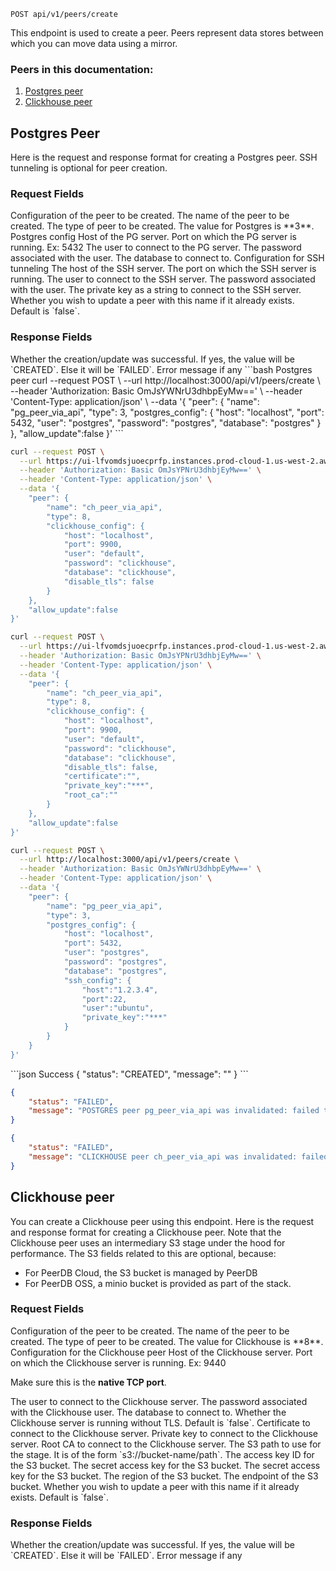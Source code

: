 
```http
POST api/v1/peers/create
```

This endpoint is used to create a peer. Peers represent data stores between which you can move data using a mirror.

### Peers in this documentation:
1. [Postgres peer](#postgres-peer)
2. [Clickhouse peer](#clickhouse-peer)

## Postgres Peer
Here is the request and response format for creating a Postgres peer. SSH tunneling is optional for peer creation.

### Request Fields
<ParamField path="peer" type="object" required>
Configuration of the peer to be created.
</ParamField>

<Expandable title="peer">
<ParamField path="name" type="string" required>
The name of the peer to be created.
</ParamField>

<ParamField path="type" type="3" required>
The type of peer to be created. The value for Postgres is **3**.
</ParamField>

<ParamField path="postgres_config" type="object" required>
Postgres config
</ParamField>

<Expandable title="postgres_config">
<ParamField path="host" type="string" required>
Host of the PG server.
</ParamField>

<ParamField path="port" type="number" required>
Port on which the PG server is running. Ex: 5432
</ParamField>

<ParamField path="user" type="string" required>
The user to connect to the PG server.
</ParamField>

<ParamField path="password" type="string" required>
The password associated with the user.
</ParamField>

<ParamField path="database" type="string" required>
The database to connect to.
</ParamField>

<ParamField path="ssh_config" type="object">
Configuration for SSH tunneling
</ParamField>

<Expandable title="ssh_config">
<ParamField path="host" type="string" required>
The host of the SSH server.
</ParamField>

<ParamField path="port" type="number" required>
The port on which the SSH server is running.
</ParamField>

<ParamField path="user" type="string" required>
The user to connect to the SSH server.
</ParamField>

<ParamField path="password" type="string">
The password associated with the user.
</ParamField>

<ParamField path="private_key" type="string" required>
The private key as a string to connect to the SSH server.
</ParamField>
</Expandable>
</Expandable>
</Expandable>
<ParamField path="allow_update" type="boolean">
Whether you wish to update a peer with this name if it already exists. Default is `false`.
</ParamField>

### Response Fields
<ParamField path="status" type="CREATED|FAILED">
Whether the creation/update was successful. If yes, the value will be `CREATED`. Else it will be `FAILED`.
</ParamField>

<ParamField path="message" type="string">
Error message if any
</ParamField>

<RequestExample>
```bash Postgres peer
curl --request POST \
  --url http://localhost:3000/api/v1/peers/create \
  --header 'Authorization: Basic OmJsYWNrU3dhbpEyMw==' \
  --header 'Content-Type: application/json' \
  --data '{
	"peer": {
		"name": "pg_peer_via_api",
		"type": 3,
		"postgres_config": {
			"host": "localhost",
			"port": 5432,
			"user": "postgres",
			"password": "postgres",
			"database": "postgres"
		}
	},
	"allow_update":false
}'
```

```bash Clickhouse peer
curl --request POST \
  --url https://ui-lfvomdsjuoecprfp.instances.prod-cloud-1.us-west-2.aws.peerdb.cloud/api/v1/peers/create \
  --header 'Authorization: Basic OmJsYPNrU3dhbjEyMw==' \
  --header 'Content-Type: application/json' \
  --data '{
	"peer": {
		"name": "ch_peer_via_api",
		"type": 8,
		"clickhouse_config": {
			"host": "localhost",
			"port": 9900,
			"user": "default",
			"password": "clickhouse",
			"database": "clickhouse",
			"disable_tls": false
		}
	},
	"allow_update":false
}'
```


```bash Clickhouse peer with cert auth
curl --request POST \
  --url https://ui-lfvomdsjuoecprfp.instances.prod-cloud-1.us-west-2.aws.peerdb.cloud/api/v1/peers/create \
  --header 'Authorization: Basic OmJsYPNrU3dhbjEyMw==' \
  --header 'Content-Type: application/json' \
  --data '{
	"peer": {
		"name": "ch_peer_via_api",
		"type": 8,
		"clickhouse_config": {
			"host": "localhost",
			"port": 9900,
			"user": "default",
			"password": "clickhouse",
			"database": "clickhouse",
			"disable_tls": false,
			"certificate":"",
			"private_key":"***",
			"root_ca":""
		}
	},
	"allow_update":false
}'
```

```bash Postgres peer with SSH tunneling
curl --request POST \
  --url http://localhost:3000/api/v1/peers/create \
  --header 'Authorization: Basic OmJsYWNrU3dhbpEyMw==' \
  --header 'Content-Type: application/json' \
  --data '{
	"peer": {
		"name": "pg_peer_via_api",
		"type": 3,
		"postgres_config": {
			"host": "localhost",
			"port": 5432,
			"user": "postgres",
			"password": "postgres",
			"database": "postgres",
			"ssh_config": {
				"host":"1.2.3.4",
				"port":22,
				"user":"ubuntu",
				"private_key":"***"
			}
		}
	}
}'
```
</RequestExample>

<ResponseExample>
```json Success
{
	"status": "CREATED",
	"message": ""
}
```

```json Postgres error
{
	"status": "FAILED",
	"message": "POSTGRES peer pg_peer_via_api was invalidated: failed to create ssh tunnel: no authentication methods provided"
}
```

```json Clickhouse error
{
	"status": "FAILED",
	"message": "CLICKHOUSE peer ch_peer_via_api was invalidated: failed to open connection to Clickhouse peer: failed to ping to Clickhouse peer: dial tcp [::1]:9900: connect: connection refused"
}
```
</ResponseExample>

## Clickhouse peer
You can create a Clickhouse peer using this endpoint. Here is the request and response format for creating a Clickhouse peer.
Note that the Clickhouse peer uses an intermediary S3 stage under the hood for performance. The S3 fields related to this are optional, because:
- For PeerDB Cloud, the S3 bucket is managed by PeerDB
- For PeerDB OSS, a minio bucket is provided as part of the stack.
### Request Fields
<ParamField path="peer" type="object" required>
Configuration of the peer to be created.
</ParamField>

<Expandable title="peer">
<ParamField path="name" type="string" required>
The name of the peer to be created.
</ParamField>

<ParamField path="type" type="8" required>
The type of peer to be created. The value for Clickhouse is **8**.
</ParamField>

<ParamField path="clickhouse_config" type="object" required>
Configuration for the Clickhouse peer
</ParamField>

<Expandable title="clickhouse_config">
<ParamField path="host" type="string" required>
Host of the Clickhouse server.
</ParamField>

<ParamField path="port" type="number" required>
Port on which the Clickhouse server is running. Ex: 9440

Make sure this is the **native TCP port**.
</ParamField>

<ParamField path="user" type="string" required>
The user to connect to the Clickhouse server.
</ParamField>

<ParamField path="password" type="string" required>
The password associated with the Clickhouse user.
</ParamField>

<ParamField path="database" type="string" required>
The database to connect to.
</ParamField>

<ParamField path="disable_tls" type="boolean">
Whether the Clickhouse server is running without TLS. Default is `false`.
</ParamField>

<ParamField path="certificate" type="string">
Certificate to connect to the Clickhouse server.
</ParamField>

<ParamField path="private_key" type="string">
Private key to connect to the Clickhouse server.
</ParamField>

<ParamField path="root_ca" type="string">
Root CA to connect to the Clickhouse server.
</ParamField>

<ParamField path="s3_path" type="string">
The S3 path to use for the stage. It is of the form `s3://bucket-name/path`.
</ParamField>

<ParamField path="access_key_id" type="string">
The access key ID for the S3 bucket.
</ParamField>

<ParamField path="secret_access_key" type="string">
The secret access key for the S3 bucket.
</ParamField>

<ParamField path="secret_access_key" type="string">
The secret access key for the S3 bucket.
</ParamField>

<ParamField path="region" type="string">
The region of the S3 bucket.
</ParamField>

<ParamField path="endpoint" type="string">
The endpoint of the S3 bucket.
</ParamField>

</Expandable>
</Expandable>
<ParamField path="allow_update" type="boolean">
Whether you wish to update a peer with this name if it already exists. Default is `false`.
</ParamField>

### Response Fields
<ParamField path="status" type="CREATED|FAILED">
Whether the creation/update was successful. If yes, the value will be `CREATED`. Else it will be `FAILED`.
</ParamField>

<ParamField path="message" type="string">
Error message if any
</ParamField>

